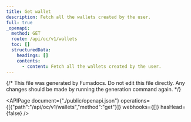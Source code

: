 ```yaml
---
title: Get wallet
description: Fetch all the wallets created by the user.
full: true
_openapi:
  method: GET
  route: /api/oc/v1/wallets
  toc: []
  structuredData:
    headings: []
    contents:
      - content: Fetch all the wallets created by the user.
---
```


{/* This file was generated by Fumadocs.
Do not edit this file directly. Any changes should be made by running the generation command again. */}

<APIPage document={"./public/openapi.json"} operations={[{"path":"/api/oc/v1/wallets","method":"get"}]} webhooks={[]} hasHead={false} />